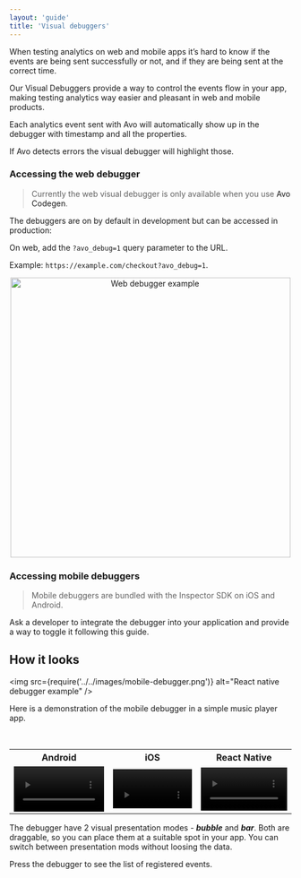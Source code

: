 ```yaml
---
layout: 'guide'
title: 'Visual debuggers'
---
```



When testing analytics on web and mobile apps it’s hard to know if the events are being sent successfully or not, and if they are being sent at the correct time.

Our Visual Debuggers provide a way to control the events flow in your app, making testing analytics way easier and pleasant in web and mobile products.

Each analytics event sent with Avo will automatically show up in the debugger with timestamp and all the properties.

If Avo detects errors the visual debugger will highlight those.

### Accessing the web debugger

> Currently the web visual debugger is only available when you use <Link passHref href="/implementation/avo-codegen-overview"><a>Avo Codegen</a></Link>.

The debuggers are on by default in development but can be accessed in production:

On web, add the `?avo_debug=1` query parameter to the URL.

Example: `https://example.com/checkout?avo_debug=1`.

<center>
  <img
    height="500"
    src={require('../../images/web-debugger-example.png')}
    alt="Web debugger example"
  />
</center>

### Accessing mobile debuggers

> Mobile debuggers are bundled with the Inspector SDK on iOS and Android.

Ask a developer to integrate the debugger into your application and provide a way to toggle it following <Link passHref href="/implementation/setup-mobile-debugger"><a>this guide</a></Link>.

## <a name="look"></a> How it looks

<img
  src={require('../../images/mobile-debugger.png')}
  alt="React native debugger example"
/>

Here is a demonstration of the mobile debugger in a simple music player app.

<br />

<table>

<tr>
 <th scope="col">Android</th>
 <th scope="col">iOS</th>
 <th scope="col">React Native</th>
</tr>
<tr>
 <td style={{"padding":10}}>
  <video
    controls
    loop
    muted
    width="100%"
    autoPlay
    src={require('../../images/android-debugger-example.mp4')}
    alt="Android debugger example"
  />
 </td>
 <td style={{"padding":10}}>
  <video
    controls
    loop
    muted
    width="100%"
    autoPlay
    src={require('../../images/ios-debugger-example.mp4')}
    alt="iOS debugger example"
  />
 </td>
 <td style={{"padding":10}}>
  <video
    controls
    loop
    muted
    width="100%"
    autoPlay
    src={require('../../images/rn-debugger-example.mp4')}
    alt="React native debugger example"
  />
 </td>
</tr>
</table>

The debugger have 2 visual presentation modes - **_bubble_** and **_bar_**. Both are draggable, so you can place them at a suitable spot in your app.
You can switch between presentation mods without loosing the data.

Press the debugger to see the list of registered events.
